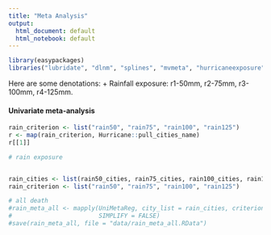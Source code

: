 ```yaml
---
title: "Meta Analysis"
output:
  html_document: default
  html_notebook: default
---
```


```r
library(easypackages)
libraries("lubridate", "dlnm", "splines", "mvmeta", "hurricaneexposure", "hurricaneexposuredata", "Hurricane", "dplyr", "purrr")
```

Here are some denotations:
+ Rainfall exposure: r1-50mm, r2-75mm, r3-100mm, r4-125mm.


#### Univariate meta-analysis

```r
rain_criterion <- list("rain50", "rain75", "rain100", "rain125")
r <- map(rain_criterion, Hurricane::pull_cities_name)
r[[1]]
```

```r
# rain exposure


rain_cities <- list(rain50_cities, rain75_cities, rain100_cities, rain125_cities) 
rain_criterion <- list("rain50", "rain75", "rain100", "rain125")

# all death
#rain_meta_all <- mapply(UniMetaReg, city_list = rain_cities, criterion = rain_criterion,
#                        SIMPLIFY = FALSE)
#save(rain_meta_all, file = "data/rain_meta_all.RData")

```
